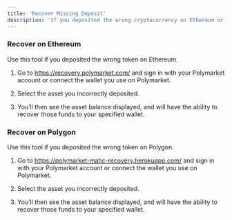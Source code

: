 ```yaml
---
title: 'Recover Missing Deposit' 
description: 'If you deposited the wrong cryptocurrency on Ethereum or Polygon, use these tools to recover those funds.'
---
```


### Recover on Ethereum
<Note>Use this tool if you deposited the wrong token on Ethereum.</Note>

1. Go to https://recovery.polymarket.com/ and sign in with your Polymarket account or connect the wallet you use on Polymarket.

2. Select the asset you incorrectly deposited.

3. You’ll then see the asset balance displayed, and will have the ability to recover those funds to your specified wallet.

### Recover on Polygon

<Note>Use this tool if you deposited the wrong token on Polygon.</Note>
1. Go to https://polymarket-matic-recovery.herokuapp.com/ and sign in with your Polymarket account or connect the wallet you use on Polymarket.

2. Select the asset you incorrectly deposited.

3. You’ll then see the asset balance displayed, and will have the ability to recover those funds to your specified wallet.
